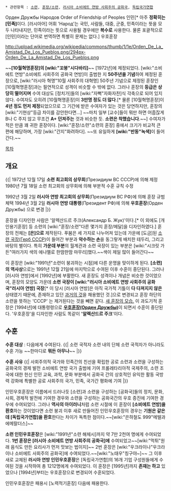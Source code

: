  * 관련항목 : [[소련]], [[훈장/소련]], [[러시아 소비에트 연방 사회주의 공화국]], [[독립국가연합]]

Орден Дружбы Народов
Order of Friendship of Peoples
인민[* 아주 '''정확히는 [민족]'''이다. [러시아어] 어휘 'Народ'는 국민, 사람들, 대중, 군중, 민족이라는 뜻을 모두 나타내지만, 민족이라는 뜻으로 사용될 경우에만 '''복수로''' 사용한다. 물론 포괄적으로 [인민]이라는 단어로 번역하면 특별히 문제는 없다.] 우호훈장

http://upload.wikimedia.org/wikipedia/commons/thumb/1/1e/Orden_De_La_Amistad_De_Los_Pueblos.png/294px-Orden_De_La_Amistad_De_Los_Pueblos.png

~~'''[10월혁명훈장]의 [wiki:"꼬붕"시다바리]'''~~
[1972년]에 제정되었다. [wiki:"소비에트 연방"소비에트 사회주의 공화국 연방]이 출범한 지 '''50주년을 기념'''하여 제정된 훈장으로, [wiki:"러시아 혁명"10월 사회주의 대혁명] 50주년 기념으로 제정된 훈장인 [10월혁명훈장]과는 필연적으로 성격이 비슷할 수 밖에 없다. 그러나 훈장의 '''등급은 상당히 떨어지며''' 수여 대상도 [정치가]들의 [wiki:"자뻑"자화자찬]식 각축으로 되어 있지 않다. 수여자도 오히려 [10월혁명훈장]이 '''3만명 정도 더 많다'''.[* 물론 [10월혁명훈장]이 '''4년 정도 먼저 제정'''되었으므로 그 기간에 받은 수여자가 있는 것은 당연하지만, 훈장의 [wiki:"기현상"등급 차이를 감안한다면...] ~~마치 일부 [교수]들이 뭐만 하면 어줍잖게 B나 C 주지 않고 무조건 '''A+ 던져주는''' 것과 비슷한 듯. '''소련은 착했습니다'''.~~] 수여자가 적은 만큼 꽤 귀한 훈장이다. [wiki:"훈장/소련"소련의 훈장] 중에서 크기가 비교적 큰 편에 해당하며, 가장 [wiki:"간지"화려하다]. ~~또 유일하게 '''[wiki:"반동"녹색]'''이 들어간다.~~

[[목차]]

== 개요 ==
{{|
1972년 12월 17일 '''소련 최고회의 상무회'''(Президиум ВС СССР)에 의해 제정
1980년 7월 18일 소련 최고회의 상무회에 의해 부분적 수훈 규칙 수정

1992년 3월 2일 '''러시아 연방 최고회의 상무회'''(Президиум ВС РФ)에 의해 훈장 규범 체택
1994년 3월 2일 '''러시아 연방 대통령'''(Президент РФ)에 의해 '''우호훈장'''(Орден Дружбы) 으로 변경
|}}

훈장을 디자인한 사람은 '알렉산드르 주크(Александр Б. Жук)'이다.[* 이 외에도 [개인용기훈장] 등 소련의 [wiki:"훈장/소련"다른 몇가지 훈장/메달]을 디자인하였다.] 훈장의 전체는 '''[은]으로''' 제작된다. 푸붐은 세 가지로 나누어져 있는데 가운에 [도금]된  [http://upload.wikimedia.org/wikipedia/commons/thumb/7/7b/Coat_of_arms_of_the_USSR.png/600px-Coat_of_arms_of_the_USSR.png 소련 국장(Герб СССР)]이 들어간 부분과 '''악수하는 손'''을 동그랗게 배치한 테두리, 그리고 바탕의 별이다. 특히 '''가운데 부분'''의 월계관과 소련 국장이 있는 부분은 [wiki:"시크릿 가든"여러가지 색의 에나멜로 한땀한땀 마무리]했다.~~색이 제일 많이 들어간다~~

이 훈장은 [wiki:"1991년"소련이 붕괴하는 시점]에 다른 운명을 맞이하게 된다. '''[소련]의 역사상'''으로는 1991년 12월 21일에 마지막으로 수여된 이후 수훈이 중단된다. 그러나 [러시아 연방]에서 [1992년]에 부활한다. 새 훈장도 성격이나 개념은 비슷한 것이었으며, 훈장의 모양도 가운데 '''소련 국장이 [wiki:"러시아 소비에트 연방 사회주의 공화국"러시아 연방] 국장'''[* 이 당시 [러시아 연방]은 아직 국가적 기틀이 '''다 다져지지 않은''' 상태였기 때문에, 존재하고 있던 [http://upload.wikimedia.org/wikipedia/commons/thumb/4/4a/COA_Russian_SFSR.svg/536px-COA_Russian_SFSR.svg.png 과거의 것]을 채용했던 것.]으로 변경되고 훈장 하단의 소련을 뜻하는 'СССР' 는 제거된다는 것을 빼면 같다. [http://mondvor.narod.ru/OFriendRus.jpg 새 훈장의 모습.] 이 과도기적 훈장은 [1994년]에 대통령령으로 '''[http://upload.wikimedia.org/wikipedia/commons/4/4d/Order_of_Friendship_2.jpg 우호훈장(Орден Дружбы)]'''이 되면서 수훈이 중단된다. '우호훈장'을 디자인한 사람도 똑같이 ''''알렉산드르 주크''''이다.

== 수훈 ==
'''수훈 대상''' : 다음에게 수여된다.
{{|
소련 국적자
소련 내의 단체
소련 국적자가 아니라도 수훈 가능
~~한마디로 '''뭐든 아무나'''~~
|}}

'''수훈 사유'''
{{|
사회주의적 국가와 민족간의 친선을 확립한 공로
소련과 소련을 구성하는 공화국의 경제 발전
소비에트 연방 국가 출범에 기여
프롤레타리아적 국제주의, 소련 조국에 대한 헌신
인민 교육, 과학, 문화 부분메서 공화국 간의 상호적인 유익한 활동
국방력 강화에 특별한 공로
사회주의 국가, 민족, 국가간 평화에 기여
|}}

인민우호훈장은 이름에서 드러나듯 [소련]과 소련을 구성하는 [공화국]들의 정치, 문화, 사회, 경제적 발전에 기여한 경우와 소련을 구성하는 공화국간의 우호 증진에 기여한 경우에 수여되었다. 그러나 '''역사의 아이러니'''처럼 소련 시절에 이 훈장이 '''[소비에트 연방]을 환호'''하는 것이었다면 소련 붕괴 이후 새로 만들어진 인민우호훈장의 경우는 '''기원은 같은데 [독립국가연합]을 환호'''한다는 차이가 독특한 점이다.~~[wiki:"은하철도 999"메텔과 에메랄더스]~~

'''소련 인민우호훈장'''은 [wiki:"1991년"소련 해체시]까지 약 7만 2천여 명에게 수여되었다. '''1번 훈장은 [러시아 소비에트 연방 사회주의 공화국]에''' 수여되었고~~[wiki:"먹튀"원래 음식도 만든 요리사가 먼저 맛보는 법이지]~~ 2번 훈장은 [wiki:"우크라이나"우크라이나 소비에트 사회주의 공화국]에 수여되었다.~~[wiki:"노태우"칭구야~]~~ 그 이후 새로 교체된 '''러시아 연방 인민우호훈장'''은 [독립국가연합]의 16개 기업 구성원들에게 수여된 것을 시작하여 총 1212명에게 수여되었다. 이 훈장은 [1995년]까지 '''존재는 하고''' 있었으나 [1994년]부터는 우호훈장으로 변경되어 수훈되었다.

인민우호훈장은 패용시 [노력적기훈장] 다음에 패용한다.
